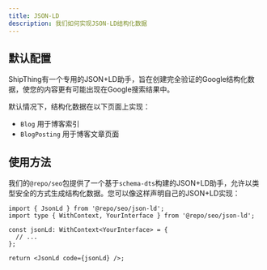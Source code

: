 ```yaml
---
title: JSON-LD
description: 我们如何实现JSON-LD结构化数据
---
```


## 默认配置

ShipThing有一个专用的JSON+LD助手，旨在创建完全验证的Google结构化数据，使您的内容更有可能出现在Google搜索结果中。

默认情况下，结构化数据在以下页面上实现：

- `Blog` 用于博客索引
- `BlogPosting` 用于博客文章页面

## 使用方法

我们的`@repo/seo`包提供了一个基于`schema-dts`构建的JSON+LD助手，允许以类型安全的方式生成结构化数据。您可以像这样声明自己的JSON+LD实现：

```page.tsx
import { JsonLd } from '@repo/seo/json-ld';
import type { WithContext, YourInterface } from '@repo/seo/json-ld';

const jsonLd: WithContext<YourInterface> = {
  // ...
};

return <JsonLd code={jsonLd} />;
```